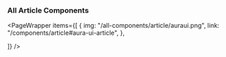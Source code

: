 
### All Article Components

<PageWrapper
  items={[
    {
     img: "/all-components/article/auraui.png",
    link: "/components/article#aura-ui-article",
    },
    
  ]}
/>

